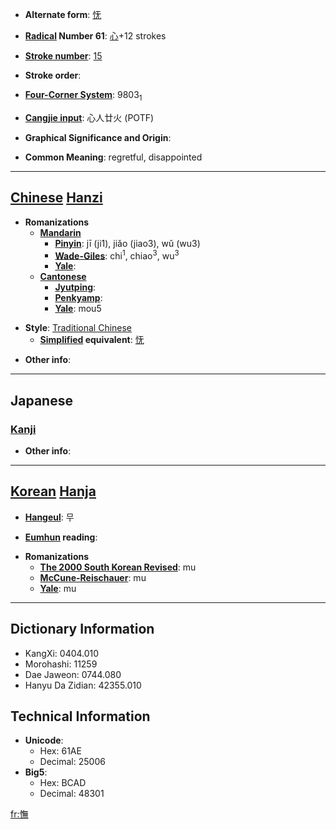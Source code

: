 * '''Alternate form''': [[怃]]

* '''[[Wiktionary:Chinese radical index| Radical]] Number 61''': [[Wiktionary:Chinese radical index 心|心]]+12 strokes

* '''[[Wiktionary:Chinese total strokes index|Stroke number]]''': [[Wiktionary:Chinese total strokes index 15|15]]

* '''Stroke order''': 

* '''[[Wiktionary:Chinese four corner index|Four-Corner System]]''': 9803<sub>1</sub>

* '''[[Wiktionary:Chinese Cangjie index|Cangjie input]]''': 心人廿火 (POTF)

* '''Graphical Significance and Origin''': 

* '''Common Meaning''': regretful, disappointed

----

== [[Chinese]] [[Hanzi]] ==

* '''Romanizations'''
** '''[[Mandarin]]'''
*** '''[[Pinyin]]''': jī (ji1), jiǎo (jiao3), wǔ (wu3)
*** '''[[Wade-Giles]]''': chi<sup>1</sup>, chiao<sup>3</sup>, wu<sup>3</sup>
*** '''[[Yale]]''': 
** '''[[Cantonese]]'''
*** '''[[Jyutping]]''':
*** '''[[Penkyamp]]''': 
*** '''[[Yale]]''': mou5

* '''Style''': [[Traditional Chinese]] 
** '''[[Simplified Chinese|Simplified]] equivalent''': [[怃]]

* '''Other info''': 

----

==Japanese==
===[[Kanji]]===
{{kanji|on readings=[[ぶ]] (bu), [[こ]] (ko)
|kun readings=[[いつくしむ]] (itsukushimu)
}}

* '''Other info''':  

----

== [[Korean]] [[Hanja]] ==

* '''[[Hangeul]]''': 무

* '''[[Eumhun]] reading''': 

* '''Romanizations'''
** '''[[The 2000 South Korean Revised Romanization|The 2000 South Korean Revised]]''': mu
** '''[[McCune-Reischauer]]''': mu
** '''[[Yale]]''': mu

----

== Dictionary Information ==

* KangXi: 0404.010
* Morohashi: 11259
* Dae Jaweon: 0744.080
* Hanyu Da Zidian: 42355.010

== Technical Information ==

* '''Unicode''':
** Hex: 61AE
** Decimal: 25006
* '''Big5''':
** Hex: BCAD
** Decimal: 48301

[[fr:憮]]